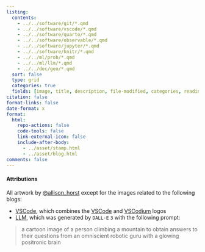 ```yaml
---
listing:
  contents:
    - ../../software/git/*.qmd
    - ../../software/vscode/*.qmd
    - ../../software/quarto/*.qmd
    - ../../software/observable/*.qmd
    - ../../software/jupyter/*.qmd
    - ../../software/knitr/*.qmd
    - ../../ml/prob/*.qmd
    - ../../ml/llm/*.qmd
    - ../../dec/geo/*.qmd
  sort: false
  type: grid
  categories: true
  fields: [image, title, description, file-modified, categories, reading-time]
citation: false
format-links: false
date-format: x
format:
  html:
    repo-actions: false
    code-tools: false
    link-external-icon: false
    include-after-body:
      - ../asset/stamp.html
      - ../asset/blog.html
comments: false
---
```


#### Attributions {.appendix}
All artwork by [@allison_horst](https://twitter.com/allison_horst) except for the images related to the following blogs:

- [VSCode](../software/positron/index.qmd), which combines the [VSCode](https://commons.wikimedia.org/wiki/File:Visual_Studio_Code_1.35_icon.svg) and [VSCodium](https://commons.wikimedia.org/wiki/File:VSCodium_Logo.png) logos
- [LLM](../ml/llm/index.qmd), which was generated by `DALL·E` `3` with the following prompt:

> a cartoon image of a person climbing a mountain to obtain answers to their questions from an omniscient robotic guru with a glowing positronic brain

